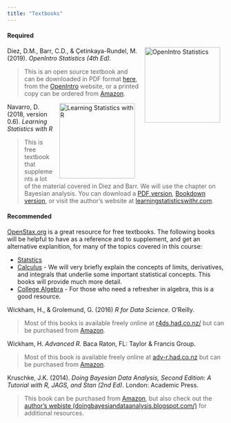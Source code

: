 ```yaml
---
title: "Textbooks"
---
```


#### Required

<a href = "https://github.com/jbryer/DATA606Spring2022/blob/master/Resources/Textbooks/os4.pdf"><img src='/images/openintro.jpeg' alt='OpenIntro Statistics' align='right' style="height:175px; padding-left:10px; padding-right:10px;"/></a>

Diez, D.M., Barr, C.D., & Çetinkaya-Rundel, M. (2019). *OpenIntro Statistics (4th Ed).* 

> This is an open source textbook and can be downloaded in PDF format [here](https://github.com/jbryer/DATA606Fall2020/blob/master/Textbook/os4.pdf?raw=true), from the [OpenIntro](http://www.openintro.org/stat/textbook.php) website, or a printed copy can be ordered from [Amazon](https://www.amazon.com/OpenIntro-Statistics-Fourth-David-Diez/dp/1943450072/ref=sr_1_2?keywords=openintro&qid=1563548071&s=gateway&sr=8-2).

<a href = "https://github.com/jbryer/DATA606Spring2022/blob/master/Resources/Textbooks/lsr-0.6.pdf"><a href = "https://github.com/jbryer/DATA606Spring2022/blob/master/Resources/Textbooks/os4.pdf"><img src='/images/lsr.png' alt='Learning Statistics with R' align='right' style="height:175px; padding-left:10px; padding-right:10px;"/></a>
</a>

Navarro, D. (2018, version 0.6). *Learning Statistics with R*

> This is free textbook that supplements a lot of the material covered in Diez and Barr. We will use the chapter on Bayesian analysis. You can download a [PDF version](https://github.com/jbryer/DATA606Fall2020/blob/master/Textbook/lsr-0.6.pdf?raw=true), [Bookdown version](https://learningstatisticswithr.com/book/), or visit the author's website at [learningstatisticswithr.com](https://learningstatisticswithr.com/).

#### Recommended

[OpenStax.org](https://openstax.org/) is a great resource for free textbooks. The following books will be helpful to have as a reference and to supplement, and get an alternative explanition, for many of the topics covered in this course:

* [Statstics](https://openstax.org/details/books/introductory-statistics)
* [Calculus](https://openstax.org/details/books/calculus-volume-1) - We will very briefly explain the concepts of limits, derivatives, and integrals that underlie some important statistical concepts. This books will provide much more detail.
* [College Algebra](https://openstax.org/details/books/college-algebra) - For those who need a refresher in algebra, this is a good resource.

Wickham, H., & Grolemund, G. (2016) *R for Data Science*. O'Reilly.

> Most of this books is available freely online at [r4ds.had.co.nz/](http://r4ds.had.co.nz/) but can be purchased from [Amazon](https://www.amazon.com/R-Data-Science-Hadley-Wickham/dp/1491910399/ref=as_li_ss_tl?ie=UTF8&qid=1469550189&sr=8-1&keywords=R+for+data+science&linkCode=sl1&tag=devtools-20&linkId=6fe0069f9605cf847ed96c191f4e84dd).

Wickham, H. *Advanced R.* Baca Raton, FL: Taylor & Francis Group.

> Most of this book is available freely online at [adv-r.had.co.nz](http://adv-r.had.co.nz) but can be purchased from [Amazon](http://www.amazon.com/Advanced-Chapman-Hall-Hadley-Wickham/dp/1466586966/ref=sr_1_1?ie=UTF8&qid=1436796895&sr=8-1&keywords=advanced+R&pebp=1436796898598&perid=0921JRRF9KW2Z67NAF5F). 

Kruschke, J.K. (2014). *Doing Bayesian Data Analysis, Second Edition: A Tutorial with R, JAGS, and Stan (2nd Ed)*. London: Academic Press.

> This book can be purchased from [Amazon](http://www.amazon.com/Doing-Bayesian-Data-Analysis-Second/dp/0124058884/ref=sr_1_1?ie=UTF8&qid=1436794516&sr=8-1&keywords=doing+bayesian+data+analysis&pebp=1436794519444&perid=1CYGPQC4K9QKW7FPDGNP), but also check out the [author's webiste (doingbayesiandataanalysis.blogspot.com/)](http://doingbayesiandataanalysis.blogspot.com/) for additional resources.

